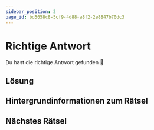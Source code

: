 ```yaml
---
sidebar_position: 2
page_id: bd5658c8-5cf9-4d88-a8f2-2e8847b70dc3
---
```


# Richtige Antwort

Du hast die richtige Antwort gefunden 🥳
## Lösung

## Hintergrundinformationen zum Rätsel

## Nächstes Rätsel
